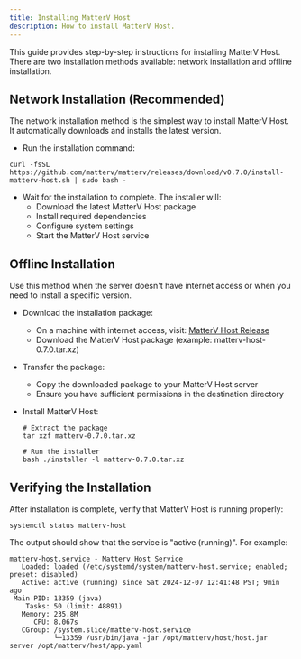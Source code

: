 ```yaml
---
title: Installing MatterV Host
description: How to install MatterV Host.
---
```


This guide provides step-by-step instructions for installing MatterV Host. There are two installation methods available: network installation and offline installation.

## Network Installation (Recommended)
The network installation method is the simplest way to install MatterV Host. It automatically downloads and installs the latest version.
* Run the installation command:

```shell
curl -fsSL https://github.com/matterv/matterv/releases/download/v0.7.0/install-matterv-host.sh | sudo bash -
```

* Wait for the installation to complete. The installer will:
  * Download the latest MatterV Host package
  * Install required dependencies
  * Configure system settings
  * Start the MatterV Host service

## Offline Installation
Use this method when the server doesn't have internet access or when you need to install a specific version.

* Download the installation package:
  * On a machine with internet access, visit: [MatterV Host Release](https://github.com/matterv/matterv/releases/tag/v0.7.0)
  * Download the MatterV Host package (example: matterv-host-0.7.0.tar.xz)

* Transfer the package:

  * Copy the downloaded package to your MatterV Host server
  * Ensure you have sufficient permissions in the destination directory

* Install MatterV Host:
  ```shell
  # Extract the package
  tar xzf matterv-0.7.0.tar.xz

  # Run the installer
  bash ./installer -l matterv-0.7.0.tar.xz
  ```

## Verifying the Installation
After installation is complete, verify that MatterV Host is running properly:
  ```shell
  systemctl status matterv-host
  ```
  The output should show that the service is "active (running)". For example:
  ```text
  matterv-host.service - Matterv Host Service
     Loaded: loaded (/etc/systemd/system/matterv-host.service; enabled; preset: disabled)
     Active: active (running) since Sat 2024-12-07 12:41:48 PST; 9min ago
   Main PID: 13359 (java)
      Tasks: 50 (limit: 48891)
     Memory: 235.8M
        CPU: 8.067s
     CGroup: /system.slice/matterv-host.service
             └─13359 /usr/bin/java -jar /opt/matterv/host/host.jar server /opt/matterv/host/app.yaml
  ```

